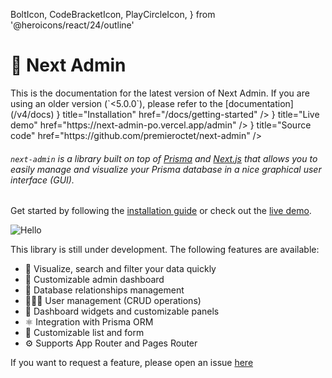 

  BoltIcon,
  CodeBracketIcon,
  PlayCircleIcon,
} from '@heroicons/react/24/outline'

# 🧞 Next Admin
<Callout type="info">
  This is the documentation for the latest version of Next Admin. If you are using an older version (`<5.0.0`), please refer to the [documentation](/v4/docs)
</Callout>

<Cards>
  <Card icon={<BoltIcon/>} title="Installation" href="/docs/getting-started" />
  <Card icon={<PlayCircleIcon/>} title="Live demo" href="https://next-admin-po.vercel.app/admin" />
  <Card icon={<CodeBracketIcon />} title="Source code" href="https://github.com/premieroctet/next-admin" />
</Cards>

###### `next-admin` is a library built on top of [Prisma](https://www.prisma.io/) and [Next.js](https://nextjs.org/) that allows you to easily manage and visualize your Prisma database in a nice graphical user interface (GUI).

Get started by following the [installation guide](/docs/getting-started) or check out the [live demo](https://next-admin-po.vercel.app/admin).


![Hello](/screenshot.png)

This library is still under development. The following features are available:

- 👀 Visualize, search and filter your data quickly
- 💅 Customizable admin dashboard
- 💽 Database relationships management
- 👩🏻‍💻 User management (CRUD operations)
- 🎨 Dashboard widgets and customizable panels
- ⚛️ Integration with Prisma ORM
- 👔 Customizable list and form
- ⚙️ Supports App Router and Pages Router

If you want to request a feature, please open an issue [here](https://github.com/premieroctet/next-admin/issues/new)
